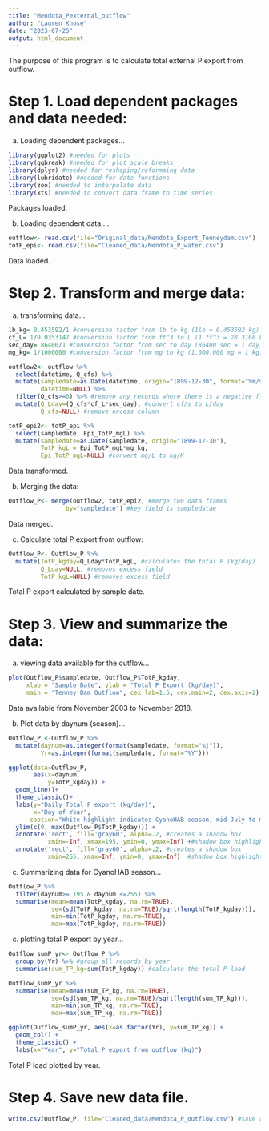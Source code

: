 ```yaml
---
title: "Mendota_Pexternal_outflow"
author: "Lauren Knose"
date: "2023-07-25"
output: html_document
---
```


The purpose of this program is to calculate total external P export from outflow.


# Step 1. Load dependent packages and data needed:

a) Loading dependent packages...
```r
library(ggplot2) #needed for plots
library(ggbreak) #needed for plot scale breaks
library(dplyr) #needed for reshaping/reformaing data
library(lubridate) #needed for date functions
library(zoo) #needed to interpolate data
library(xts) #needed to convert data frame to time series
```

Packages loaded.

b) Loading dependent data....

```r
outflow<- read.csv(file="Original_data/Mendota_Export_Tenneydam.csv") 
totP_epi<- read.csv(file="Cleaned_data/Mendota_P_water.csv")
```

Data loaded.

# Step 2. Transform and merge data:

a) transforming data...

```r
lb_kg= 0.453592/1 #conversion factor from lb to kg (1lb = 0.453592 kg)
cf_L= 1/0.0353147 #conversion factor from ft^3 to L (1 ft^3 = 28.3168 L)
sec_day= 86400/1 #conversion factor from sec to day (86400 sec = 1 day)
mg_kg= 1/1000000 #conversion factor from mg to kg (1,000,000 mg = 1 kg)

outflow2<- outflow %>%
  select(datetime, Q_cfs) %>%
  mutate(sampledate=as.Date(datetime, origin="1899-12-30", format="%m/%d/%Y"),
         datetime=NULL) %>%
  filter(Q_cfs>=0) %>% #remove any records where there is a negative flow rate
  mutate(Q_Lday=(Q_cfs*cf_L*sec_day), #convert cf/s to L/day
         Q_cfs=NULL) #remove excess column

totP_epi2<- totP_epi %>%
  select(sampledate, Epi_TotP_mgL) %>%
  mutate(sampledate=as.Date(sampledate, origin="1899-12-30"),
         TotP_kgL = Epi_TotP_mgL*mg_kg,
         Epi_TotP_mgL=NULL) #convert mg/L to kg/K
```

Data transformed.

b) Merging the data:

```r
Outflow_P<- merge(outflow2, totP_epi2, #merge two data frames
                by="sampledate") #key field is sampledatae
```

Data merged.

c) Calculate total P export from outflow:

```r
Outflow_P<- Outflow_P %>%
  mutate(TotP_kgday=Q_Lday*TotP_kgL, #calculates the total P (kg/day)
         Q_Lday=NULL, #removes excess field
         TotP_kgL=NULL) #removes excess field
```

Total P export calculated by sample date.

# Step 3. View and summarize the data:

a) viewing data available for the outflow...

```r
plot(Outflow_P$sampledate, Outflow_P$TotP_kgday, 
     xlab = "Sample Date", ylab = "Total P Export (kg/day)", 
     main = "Tenney Dam Outflow", cex.lab=1.5, cex.main=2, cex.axis=2)
```

Data available from November 2003 to November 2018. 

b) Plot data by daynum (season)...

```r
Outflow_P <-Outflow_P %>%
  mutate(daynum=as.integer(format(sampledate, format="%j")),
         Yr=as.integer(format(sampledate, format="%Y")))

ggplot(data=Outflow_P, 
       aes(x=daynum, 
           y=TotP_kgday)) +
  geom_line()+
  theme_classic()+
  labs(y="Daily Total P export (kg/day)",
       x="Day of Year",
      caption="White highlight indicates CyanoHAB season, mid-July to mid-Sept.") +
  ylim(c(0, max(Outflow_P$TotP_kgday))) +
  annotate('rect', fill='gray60', alpha=.2, #creates a shadow box 
           xmin=-Inf, xmax=195, ymin=0, ymax=Inf) +#shadow box highlights CyanoHAB season
  annotate('rect', fill='gray60', alpha=.2, #creates a shadow box 
           xmin=255, xmax=Inf, ymin=0, ymax=Inf)  #shadow box highlights CyanoHAB season
```

c) Summarizing data for CyanoHAB season...
```r
Outflow_P %>%
  filter(daynum>= 195 & daynum <=255) %>%
  summarise(mean=mean(TotP_kgday, na.rm=TRUE),
            se=(sd(TotP_kgday, na.rm=TRUE)/sqrt(length(TotP_kgday))),
            min=min(TotP_kgday, na.rm=TRUE),
            max=max(TotP_kgday, na.rm=TRUE))
```


c) plotting total P export by year...

```r
Outflow_sumP_yr<- Outflow_P %>%
  group_by(Yr) %>% #group all records by year
  summarise(sum_TP_kg=sum(TotP_kgday)) #calculate the total P load 

Outflow_sumP_yr %>%
  summarise(mean=mean(sum_TP_kg, na.rm=TRUE),
            se=(sd(sum_TP_kg, na.rm=TRUE)/sqrt(length(sum_TP_kg))),
            min=min(sum_TP_kg, na.rm=TRUE),
            max=max(sum_TP_kg, na.rm=TRUE))

ggplot(Outflow_sumP_yr, aes(x=as.factor(Yr), y=sum_TP_kg)) +
  geom_col() +
  theme_classic() +
  labs(x="Year", y="Total P export from outflow (kg)") 
```

Total P load plotted by year.

# Step 4. Save new data file.

```r
write.csv(Outflow_P, file="Cleaned_data/Mendota_P_outflow.csv") #save as new data file
```
